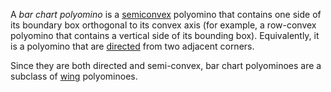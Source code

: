A _bar chart polyomino_ is a [semiconvex](/classes/semiconvex) polyomino that contains one side of its boundary box orthogonal to its convex axis (for example, a row-convex polyomino that contains a vertical side of its bounding box). Equivalently, it is a polyomino that are [directed](/classes/directed) from two adjacent corners.

Since they are both directed and semi-convex, bar chart polyominoes are a subclass of [wing](/classes/wing) polyominoes.
